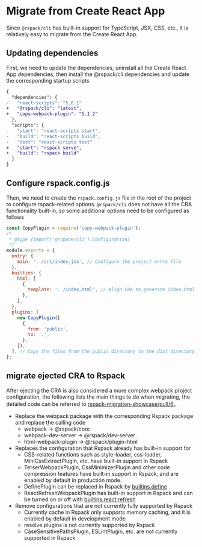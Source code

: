 # Migrate from Create React App

Since `@rspack/cli` has built-in support for TypeScript, JSX, CSS, etc., it is relatively easy to migrate from the Create React App.

## Updating dependencies

First, we need to update the dependencies, uninstall all the Create React App dependencies, then install the @rspack/cli dependencies and update the corresponding startup scripts

```diff title=package.json
{
  "dependencies": {
-   "react-scripts": "5.0.1"
+   "@rspack/cli": "latest",
+   "copy-webpack-plugin": "5.1.2"
  },
  "scripts": {
-   "start": "react-scripts start",
-   "build": "react-scripts build",
-   "test": "react-scripts test"
+   "start": "rspack serve",
+   "build": "rspack build"
  }
}
```

## Configure rspack.config.js

Then, we need to create the `rspack.config.js` file in the root of the project to configure rspack-related options. `@rspack/cli` does not have all the CRA functionality built-in, so some additional options need to be configured as follows

```js title=rspack.config.js
const CopyPlugin = require('copy-webpack-plugin');
/*
 * @type {import('@rspack/cli').Configuration}
 */
module.exports = {
  entry: {
    main: '. /src/index.jsx', // Configure the project entry file
  },
  builtins: {
    html: [
      {
        template: '. /index.html', // Align CRA to generate index.html
      },
    ],
  },
  plugins: [
    new CopyPlugin([
      {
        from: 'public',
        to: '.',
      },
    ]),
  ], // Copy the files from the public directory to the dist directory, aligning the behavior of the CRA
};
```

## migrate ejected CRA to Rspack

After ejecting the CRA is also considered a more complex webpack project configuration, the following lists the main things to do when migrating, the detailed code can be referred to [rspack-migration-showcase/pull/6](https://github.com/web-infra-dev/rspack-migration-showcase/pull/6)。

- Replace the webpack package with the corresponding Rspack package and replace the calling code
  - webpack -> @rspack/core
  - webpack-dev-server -> @rspack/dev-server
  - html-webpack-plugin -> @rspack/plugin-html
- Replaces the configuration that Rspack already has built-in support for
  - CSS-related functions such as style-loader, css-loader, MiniCssExtractPlugin, etc. have built-in support in Rspack
  - TerserWebpackPlugin, CssMinimizerPlugin and other code compression features have built-in support in Rspack, and are enabled by default in production mode.
  - DefinePlugin can be replaced in Rspack by [builtins.define](config/builtins#builtinsdefine)
  - ReactRefreshWebpackPlugin has built-in support in Rspack and can be turned on or off with [builtins.react.refresh](config/builtins#config/builtins#builtinsreact)
- Remove configurations that are not currently fully supported by Rspack
  - Currently cache in Rspack only supports memory caching, and it is enabled by default in development mode
  - resolve.plugins is not currently supported by Rspack
  - CaseSensitivePathsPlugin, ESLintPlugin, etc. are not currently supported in Rspack
